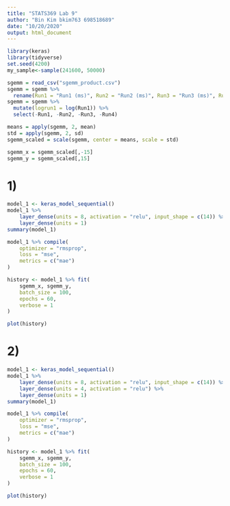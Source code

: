 ```yaml
---
title: "STATS369 Lab 9"
author: "Bin Kim bkim763 698518689"
date: "10/20/2020"
output: html_document
---
```


```r
library(keras)
library(tidyverse)
set.seed(4200)
my_sample<-sample(241600, 50000)

sgemm = read_csv("sgemm_product.csv")
sgemm = sgemm %>% 
  rename(Run1 = "Run1 (ms)", Run2 = "Run2 (ms)", Run3 = "Run3 (ms)", Run4 = "Run4 (ms)")
sgemm = sgemm %>%
  mutate(logrun1 = log(Run1)) %>%
  select(-Run1, -Run2, -Run3, -Run4)


```

```r
means = apply(sgemm, 2, mean)
std = apply(sgemm, 2, sd)
sgemm_scaled = scale(sgemm, center = means, scale = std)

sgemm_x = sgemm_scaled[,-15]
sgemm_y = sgemm_scaled[,15]
```

# 1)

```r
model_1 <- keras_model_sequential()
model_1 %>%
    layer_dense(units = 8, activation = "relu", input_shape = c(14)) %>%
    layer_dense(units = 1)
summary(model_1)
```

```r
model_1 %>% compile(
    optimizer = "rmsprop",
    loss = "mse",
    metrics = c("mae") 
)
```

```r
history <- model_1 %>% fit(
    sgemm_x, sgemm_y,
    batch_size = 100,
    epochs = 60,
    verbose = 1
)

plot(history)
```


# 2)

```r
model_1 <- keras_model_sequential()
model_1 %>%
    layer_dense(units = 8, activation = "relu", input_shape = c(14)) %>%
    layer_dense(units = 4, activation = "relu") %>%
    layer_dense(units = 1)
summary(model_1)
```

```r
model_1 %>% compile(
    optimizer = "rmsprop",
    loss = "mse",
    metrics = c("mae") 
)
```

```r
history <- model_1 %>% fit(
    sgemm_x, sgemm_y,
    batch_size = 100,
    epochs = 60,
    verbose = 1
)

plot(history)
```
